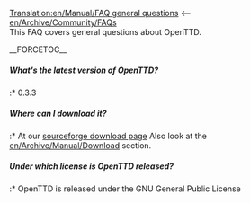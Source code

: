 [[Translation:en/Manual/FAQ general questions]]
<-- [[en/Archive/Community/FAQ]]s<br/>
This FAQ covers general questions about OpenTTD.

__FORCETOC__
=====What's the latest version of OpenTTD?=====
:* 0.3.3
=====Where can I download it?=====
:* At our [http://sourceforge.net/project/showfiles.php?group_id=103924&package_id=111717 sourceforge download page] Also look at the [[en/Archive/Manual/Download]] section.
=====Under which license is OpenTTD released?=====
:* OpenTTD is released under the GNU General Public License